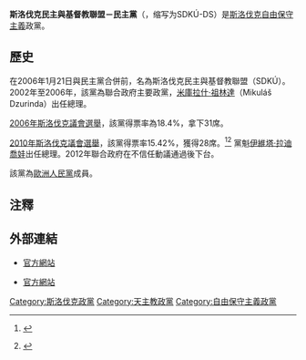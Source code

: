 {{Infobox political party
|country       = 斯洛伐克
|name_english  = 斯洛伐克民主與基督教聯盟－民主黨
|name_native   = Slovenská demokratická a kresťanská únia – Demokratická strana
|colorcode     = #0000FF
|party_logo    = [[File:Slovak_Democratic_and_Christian_Union_–_Democratic_Party_logo.png|150px]]
|leader        =  [[米庫拉什·祖林達|米庫拉什·祖林達]]<br>（Mikuláš Dzurinda）
|foundation    = 2000
|split         = [[斯洛伐克民主聯盟|斯洛伐克民主聯盟]]
|headquarters  = 28 Ružinovská <br> Bratislava
|ideology      = [[自由保守主義|自由保守主義]]<ref>{{Citation |first=Elisabeth |last=Bakke |title=Central and East European party systems since 1989 |work=Central and Southeast European Politics Since 1989 |publisher=Cambridge University Press |year=2010 |page=80 |url=http://books.google.de/books?id=oFXdiS25N78C&pg=PA80&dq=slovak+democrat+christian+union+liberal+conservative&hl=de&ei=bZzGTpOrL8_ssgba3_WeBw&sa=X&oi=book_result&ct=result&resnum=1&ved=0CDIQ6AEwAA#v=onepage&q=slovak%20democrat%20christian%20union%20liberal%20conservative&f=false |accessdate=18 November 2011 |archive-date=2013-11-04 |archive-url=https://web.archive.org/web/20131104211452/http://books.google.de/books?id=oFXdiS25N78C&pg=PA80&dq=slovak+democrat+christian+union+liberal+conservative&hl=de&ei=bZzGTpOrL8_ssgba3_WeBw&sa=X&oi=book_result&ct=result&resnum=1&ved=0CDIQ6AEwAA#v=onepage&q=slovak%20democrat%20christian%20union%20liberal%20conservative&f=false |dead-url=no }}</ref><ref name="HlousekKopecek">{{Citation |first1=Vít |last1=Hloušek |first2=Lubomír |last2=Kopeček |title=Origin, Ideology and Transformation of Political Parties: East-Central and Western Europe Compared |publisher=Ashgate |year=2010 |page=125 |url=http://books.google.co.uk/books?id=K79sdX-amEgC&pg=PA125&dq=Slovak+Democratic+and+Christian+Union+liberal&hl=en&sa=X&ei=mJZcT8-QPMrNhAekgfmMCQ&ved=0CDoQ6AEwAQ#v=onepage&q=Slovak%20Democratic%20and%20Christian%20Union%20liberal&f=false |accessdate=2012-04-07 |archive-date=2013-11-06 |archive-url=https://web.archive.org/web/20131106015133/http://books.google.co.uk/books?id=K79sdX-amEgC&pg=PA125&dq=Slovak+Democratic+and+Christian+Union+liberal&hl=en&sa=X&ei=mJZcT8-QPMrNhAekgfmMCQ&ved=0CDoQ6AEwAQ#v=onepage&q=Slovak%20Democratic%20and%20Christian%20Union%20liberal&f=false |dead-url=no }}</ref><br><br> [[基督教民主主義|基督教民主主義]]<ref name="HlousekKopecek"/>
|position      = [[中間偏右|中間偏右]]<ref>{{Citation |first1=Tim |last1=Haughton |first2=Marek |last2=Rybář |title=All Right Now? Explaining the Successes and Failures of the Slovak Centre-Right |work=Centre-Right Parties in Post-Communist East-Central Europe |publisher=Routledge |year=2006 |page=115 |url=http://books.google.co.uk/books?id=512cxC7eT1IC&pg=PA115&dq=Slovak+Democratic+and+Christian+Union+centre+right&hl=en&sa=X&ei=hJlcT-D6E8rOhAelhNmoBA&ved=0CDIQ6AEwAA#v=onepage&q=Slovak%20Democratic%20and%20Christian%20Union%20centre%20right&f=false}}</ref>
|international = [[中間派民主國際|中間派民主國際]]
|european      = [[歐洲人民黨|歐洲人民黨]]
|europarl      = [[歐洲人民黨|歐洲人民黨]]
|colours       = 藍色、白色
|seats1_title  = [[斯洛伐克國民議會|國民議會]]
|seats1        = {{Infobox political party/seats|11|150|hex=#0000FF}}
|seats2_title  = [[歐洲議會|歐洲議會]]
|seats2        = {{Infobox political party/seats|2|13|hex=#0000FF}}
|website       = {{URL|http://www.sdku-ds.sk}}
}}
'''斯洛伐克民主與基督教聯盟－民主黨'''（{{lang-sk|Slovenská demokratická a kresťanská únia – Demokratická strana}}，缩写为SDKÚ-DS）是[[斯洛伐克|斯洛伐克]][[自由保守主義|自由保守主義]]政黨。

==歷史==
在2006年1月21日與民主黨合併前，名為斯洛伐克民主與基督教聯盟（SDKÚ）。2002年至2006年，該黨為聯合政府主要政黨，[[米庫拉什·祖林達|米庫拉什·祖林達]]（Mikuláš Dzurinda）出任總理。

[[2006年斯洛伐克議會選舉|2006年斯洛伐克議會選舉]]，該黨得票率為18.4%，拿下31席。

[[2010年斯洛伐克議會選舉|2010年斯洛伐克議會選舉]]，該黨得票率15.42%，獲得28席。<ref>{{cite web |url=http://www.volbysr.sk/nrsr2010/sr/tab3_sk.html |title=存档副本 |accessdate=2011-01-10 |deadurl=yes |archiveurl=https://web.archive.org/web/20100906130452/http://www.volbysr.sk/nrsr2010/sr/tab3_sk.html |archivedate=2010-09-06 }} {{sk icon}}</ref><ref>{{cite web |url=http://www.volbysr.sk/nrsr2010/sr/tab4_sk.html |title=存档副本 |accessdate=2010-06-14  |deadurl=yes |archiveurl=https://web.archive.org/web/20100616141426/http://www.volbysr.sk/nrsr2010/sr/tab4_sk.html |archivedate=2010-06-16 }} {{sk icon}}</ref> 黨魁[[伊維塔·拉迪喬娃|伊維塔·拉迪喬娃]]出任總理。2012年聯合政府在不信任動議通過後下台。

該黨為[[歐洲人民黨|歐洲人民黨]]成員。

==注釋==
{{reflist|30em}}

==外部連結==
*{{sk icon}} [https://web.archive.org/web/20110810140440/http://sdkuonline.sk/ 官方網站]
*{{en icon}} [https://web.archive.org/web/20040723082853/http://www.sdkuonline.sk/english/ 官方網站]
{{斯洛伐克政党}}
[[Category:斯洛伐克政黨|Category:斯洛伐克政黨]]
[[Category:天主教政黨|Category:天主教政黨]]
[[Category:自由保守主義政黨|Category:自由保守主義政黨]]